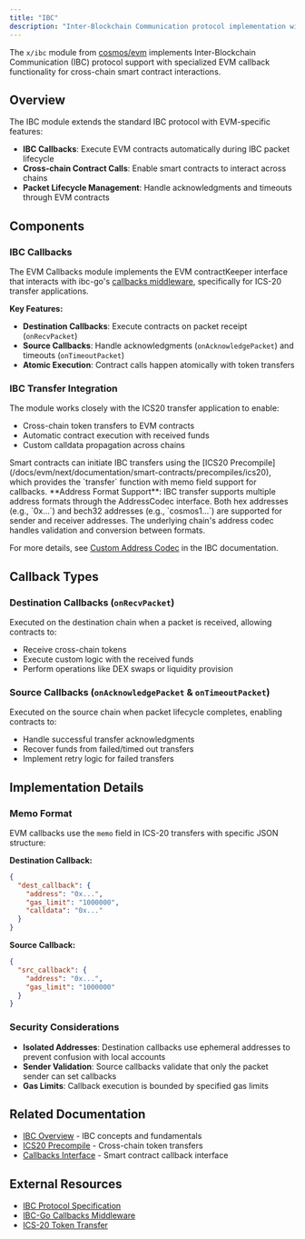```yaml
---
title: "IBC"
description: "Inter-Blockchain Communication protocol implementation with EVM callbacks"
---
```


The `x/ibc` module from [cosmos/evm](https://github.com/cosmos/evm) implements Inter-Blockchain Communication (IBC) protocol support with specialized EVM callback functionality for cross-chain smart contract interactions.


## Overview

The IBC module extends the standard IBC protocol with EVM-specific features:

- **IBC Callbacks**: Execute EVM contracts automatically during IBC packet lifecycle
- **Cross-chain Contract Calls**: Enable smart contracts to interact across chains
- **Packet Lifecycle Management**: Handle acknowledgments and timeouts through EVM contracts

## Components

### IBC Callbacks

The EVM Callbacks module implements the EVM contractKeeper interface that interacts with ibc-go's [callbacks middleware](https://github.com/cosmos/ibc-go/blob/main/modules/apps/callbacks/README.md), specifically for ICS-20 transfer applications.

**Key Features:**
- **Destination Callbacks**: Execute contracts on packet receipt (`onRecvPacket`)
- **Source Callbacks**: Handle acknowledgments (`onAcknowledgePacket`) and timeouts (`onTimeoutPacket`)
- **Atomic Execution**: Contract calls happen atomically with token transfers

### IBC Transfer Integration

The module works closely with the ICS20 transfer application to enable:
- Cross-chain token transfers to EVM contracts
- Automatic contract execution with received funds
- Custom calldata propagation across chains

<Info>
Smart contracts can initiate IBC transfers using the [ICS20 Precompile](/docs/evm/next/documentation/smart-contracts/precompiles/ics20), which provides the `transfer` function with memo field support for callbacks.
</Info>

<Info>
**Address Format Support**: IBC transfer supports multiple address formats through the AddressCodec interface. Both hex addresses (e.g., `0x...`) and bech32 addresses (e.g., `cosmos1...`) are supported for sender and receiver addresses. The underlying chain's address codec handles validation and conversion between formats.

For more details, see [Custom Address Codec](/docs/ibc/v10.1.x/ibc/apps/address-codec) in the IBC documentation.
</Info>

## Callback Types

### Destination Callbacks (`onRecvPacket`)

Executed on the destination chain when a packet is received, allowing contracts to:
- Receive cross-chain tokens
- Execute custom logic with the received funds
- Perform operations like DEX swaps or liquidity provision

### Source Callbacks (`onAcknowledgePacket` & `onTimeoutPacket`)

Executed on the source chain when packet lifecycle completes, enabling contracts to:
- Handle successful transfer acknowledgments
- Recover funds from failed/timed out transfers
- Implement retry logic for failed transfers

## Implementation Details

### Memo Format

EVM callbacks use the `memo` field in ICS-20 transfers with specific JSON structure:

**Destination Callback:**
```json
{
  "dest_callback": {
    "address": "0x...",
    "gas_limit": "1000000",
    "calldata": "0x..."
  }
}
```

**Source Callback:**
```json
{
  "src_callback": {
    "address": "0x...",
    "gas_limit": "1000000"
  }
}
```

### Security Considerations

- **Isolated Addresses**: Destination callbacks use ephemeral addresses to prevent confusion with local accounts
- **Sender Validation**: Source callbacks validate that only the packet sender can set callbacks
- **Gas Limits**: Callback execution is bounded by specified gas limits

## Related Documentation

- [IBC Overview](/docs/evm/next/documentation/concepts/ibc) - IBC concepts and fundamentals
- [ICS20 Precompile](/docs/evm/next/documentation/smart-contracts/precompiles/ics20) - Cross-chain token transfers
- [Callbacks Interface](/docs/evm/next/documentation/smart-contracts/precompiles/callbacks) - Smart contract callback interface

## External Resources

- [IBC Protocol Specification](https://ibc.cosmos.network/)
- [IBC-Go Callbacks Middleware](https://github.com/cosmos/ibc-go/blob/main/modules/apps/callbacks/README.md)
- [ICS-20 Token Transfer](https://github.com/cosmos/ibc/tree/master/spec/app/ics-020-fungible-token-transfer)